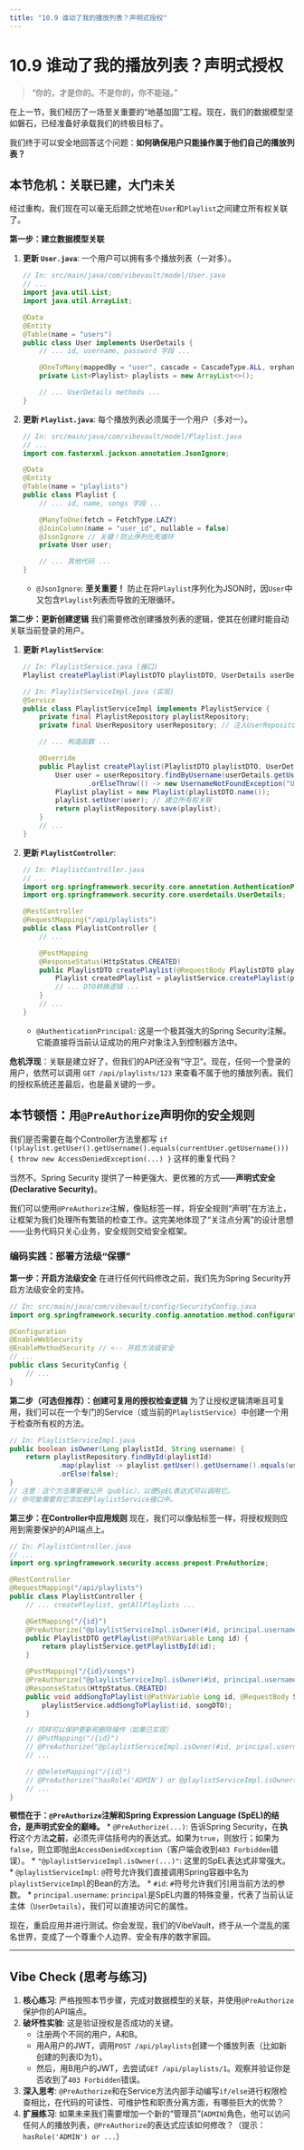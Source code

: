 ```yaml
---
title: "10.9 谁动了我的播放列表？声明式授权"
---
```


# 10.9 谁动了我的播放列表？声明式授权

> "你的，才是你的。不是你的，你不能碰。"

在上一节，我们经历了一场至关重要的“地基加固”工程。现在，我们的数据模型坚如磐石，已经准备好承载我们的终极目标了。

我们终于可以安全地回答这个问题：**如何确保用户只能操作属于他们自己的播放列表？**

## 本节危机：关联已建，大门未关

经过重构，我们现在可以毫无后顾之忧地在`User`和`Playlist`之间建立所有权关联了。

**第一步：建立数据模型关联**

1.  **更新 `User.java`**: 一个用户可以拥有多个播放列表（一对多）。
    ```java
    // In: src/main/java/com/vibevault/model/User.java
    // ...
    import java.util.List;
    import java.util.ArrayList;

    @Data
    @Entity
    @Table(name = "users")
    public class User implements UserDetails {
        // ... id, username, password 字段 ...

        @OneToMany(mappedBy = "user", cascade = CascadeType.ALL, orphanRemoval = true)
        private List<Playlist> playlists = new ArrayList<>();

        // ... UserDetails methods ...
    }
    ```

2.  **更新 `Playlist.java`**: 每个播放列表必须属于一个用户（多对一）。
    ```java
    // In: src/main/java/com/vibevault/model/Playlist.java
    // ...
    import com.fasterxml.jackson.annotation.JsonIgnore;

    @Data
    @Entity
    @Table(name = "playlists")
    public class Playlist {
        // ... id, name, songs 字段 ...

        @ManyToOne(fetch = FetchType.LAZY)
        @JoinColumn(name = "user_id", nullable = false)
        @JsonIgnore // 关键！防止序列化死循环
        private User user;
        
        // ... 其他代码 ...
    }
    ```
    *   `@JsonIgnore`: **至关重要！** 防止在将`Playlist`序列化为JSON时，因`User`中又包含`Playlist`列表而导致的无限循环。

**第二步：更新创建逻辑**
我们需要修改创建播放列表的逻辑，使其在创建时能自动关联当前登录的用户。

1.  **更新 `PlaylistService`**:
    ```java
    // In: PlaylistService.java (接口)
    Playlist createPlaylist(PlaylistDTO playlistDTO, UserDetails userDetails); // 新增方法

    // In: PlaylistServiceImpl.java (实现)
    @Service
    public class PlaylistServiceImpl implements PlaylistService {
        private final PlaylistRepository playlistRepository;
        private final UserRepository userRepository; // 注入UserRepository

        // ... 构造函数 ...

        @Override
        public Playlist createPlaylist(PlaylistDTO playlistDTO, UserDetails userDetails) {
            User user = userRepository.findByUsername(userDetails.getUsername())
                    .orElseThrow(() -> new UsernameNotFoundException("User not found"));
            Playlist playlist = new Playlist(playlistDTO.name());
            playlist.setUser(user); // 建立所有权关联
            return playlistRepository.save(playlist);
        }
        // ...
    }
    ```

2.  **更新 `PlaylistController`**:
    ```java
    // In: PlaylistController.java
    // ...
    import org.springframework.security.core.annotation.AuthenticationPrincipal;
    import org.springframework.security.core.userdetails.UserDetails;

    @RestController
    @RequestMapping("/api/playlists")
    public class PlaylistController {
        // ...

        @PostMapping
        @ResponseStatus(HttpStatus.CREATED)
        public PlaylistDTO createPlaylist(@RequestBody PlaylistDTO playlistDTO, @AuthenticationPrincipal UserDetails userDetails) {
            Playlist createdPlaylist = playlistService.createPlaylist(playlistDTO, userDetails);
            // ... DTO转换逻辑 ...
        }
        // ...
    }
    ```
    *   `@AuthenticationPrincipal`: 这是一个极其强大的Spring Security注解。它能直接将当前认证成功的用户对象注入到控制器方法中。

**危机浮现**：关联是建立好了，但我们的API还没有“守卫”。现在，任何一个登录的用户，依然可以调用 `GET /api/playlists/123` 来查看不属于他的播放列表。我们的授权系统还差最后，也是最关键的一步。

## 本节顿悟：用`@PreAuthorize`声明你的安全规则

我们是否需要在每个Controller方法里都写 `if (!playlist.getUser().getUsername().equals(currentUser.getUsername())) { throw new AccessDeniedException(...) }` 这样的重复代码？

当然不。Spring Security 提供了一种更强大、更优雅的方式——**声明式安全 (Declarative Security)**。

我们可以使用`@PreAuthorize`注解，像贴标签一样，将安全规则“声明”在方法上，让框架为我们处理所有繁琐的检查工作。这完美地体现了“关注点分离”的设计思想——业务代码只关心业务，安全规则交给安全框架。

### 编码实践：部署方法级“保镖”

**第一步：开启方法级安全**
在进行任何代码修改之前，我们先为Spring Security开启方法级安全的支持。

```java
// In: src/main/java/com/vibevault/config/SecurityConfig.java
import org.springframework.security.config.annotation.method.configuration.EnableMethodSecurity;

@Configuration
@EnableWebSecurity
@EnableMethodSecurity // <-- 开启方法级安全
// ...
public class SecurityConfig {
    // ...
}
```

**第二步（可选但推荐）：创建可复用的授权检查逻辑**
为了让授权逻辑清晰且可复用，我们可以在一个专门的Service（或当前的`PlaylistService`）中创建一个用于检查所有权的方法。

```java
// In: PlaylistServiceImpl.java
public boolean isOwner(Long playlistId, String username) {
    return playlistRepository.findById(playlistId)
            .map(playlist -> playlist.getUser().getUsername().equals(username))
            .orElse(false);
}
// 注意：这个方法需要被公开（public），以便SpEL表达式可以调用它。
// 你可能需要将它添加到PlaylistService接口中。
```

**第三步：在Controller中应用规则**
现在，我们可以像贴标签一样，将授权规则应用到需要保护的API端点上。

```java
// In: PlaylistController.java
// ...
import org.springframework.security.access.prepost.PreAuthorize;

@RestController
@RequestMapping("/api/playlists")
public class PlaylistController {
    // ... createPlaylist, getAllPlaylists ...

    @GetMapping("/{id}")
    @PreAuthorize("@playlistServiceImpl.isOwner(#id, principal.username)")
    public PlaylistDTO getPlaylist(@PathVariable Long id) {
        return playlistService.getPlaylistById(id);
    }

    @PostMapping("/{id}/songs")
    @PreAuthorize("@playlistServiceImpl.isOwner(#id, principal.username)")
    @ResponseStatus(HttpStatus.CREATED)
    public void addSongToPlaylist(@PathVariable Long id, @RequestBody SongDTO songDTO) {
        playlistService.addSongToPlaylist(id, songDTO);
    }

    // 同样可以保护更新和删除操作（如果已实现）
    // @PutMapping("/{id}")
    // @PreAuthorize("@playlistServiceImpl.isOwner(#id, principal.username)")
    // ...

    // @DeleteMapping("/{id}")
    // @PreAuthorize("hasRole('ADMIN') or @playlistServiceImpl.isOwner(#id, principal.username)")
    // ...
}
```

**顿悟在于：`@PreAuthorize`注解和Spring Expression Language (SpEL)的结合，是声明式安全的巅峰。**
*   `@PreAuthorize(...)`: 告诉Spring Security，在**执行**这个方法**之前**，必须先评估括号内的表达式。如果为`true`，则放行；如果为`false`，则立即抛出`AccessDeniedException`（客户端会收到`403 Forbidden`错误）。
*   `"@playlistServiceImpl.isOwner(...)"`: 这里的SpEL表达式非常强大。
    *   `@playlistServiceImpl`: `@`符号允许我们直接调用Spring容器中名为`playlistServiceImpl`的Bean的方法。
    *   `#id`: `#`符号允许我们引用当前方法的参数。
    *   `principal.username`: `principal`是SpEL内置的特殊变量，代表了当前认证主体（`UserDetails`），我们可以直接访问它的属性。

现在，重启应用并进行测试。你会发现，我们的VibeVault，终于从一个混乱的匿名世界，变成了一个尊重个人边界、安全有序的数字家园。

---
## Vibe Check (思考与练习)

1.  **核心练习**: 严格按照本节步骤，完成对数据模型的关联，并使用`@PreAuthorize`保护你的API端点。
2.  **破坏性实验**: 这是验证授权是否成功的关键。
    *   注册两个不同的用户，A和B。
    *   用A用户的JWT，调用`POST /api/playlists`创建一个播放列表（比如新创建的列表ID为1）。
    *   然后，用B用户的JWT，去尝试`GET /api/playlists/1`。观察并验证你是否收到了`403 Forbidden`错误。
3.  **深入思考**: `@PreAuthorize`和在Service方法内部手动编写`if/else`进行权限检查相比，在代码的可读性、可维护性和职责分离方面，有哪些巨大的优势？
4.  **扩展练习**: 如果未来我们需要增加一个新的“管理员”(`ADMIN`)角色，他可以访问任何人的播放列表，`@PreAuthorize`的表达式应该如何修改？（提示：`hasRole('ADMIN') or ...`）
